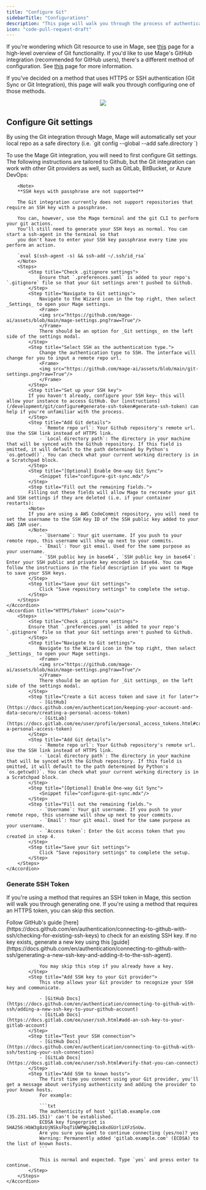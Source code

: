 ```yaml
---
title: "Configure Git"
sidebarTitle: "Configurations"
description: "This page will walk you through the process of authenticating with SSH or HTTPS and configuring Git for use with Mage Git Sync."
icon: "code-pull-request-draft"
---
```


If you're wondering which Git resource to use in Mage, see [this](docs/getting-started/setting-up-git) page for a high-level overview of Git functionality. If you'd like to use Mage's GitHub integration (recommended for GitHub users), there's a different method of configuration. See [this](/production/data-sync/github) page for more information.

If you've decided on a method that uses HTTPS or SSH authentication (Git Sync or Git Integration), this page will walk you through configuring one of those methods.

<div align="center">
<img src="https://user-images.githubusercontent.com/78053898/198753409-c7c41a8d-c137-4273-bb3b-76ecc81f8ee2.png"/>
</div>

## Configure Git settings

<Note>
    By using the Git integration through Mage, Mage will automatically set your local repo as a safe directory (i.e. `git config --global --add safe.directory <local repo path>`)
</Note>

To use the Mage Git integration, you will need to first configure Git settings. The following instructions are tailored to Github, but the Git integration can work with other Git providers as well, such as GitLab, BitBucket, or Azure DevOps:

<AccordionGroup>
    <Accordion title="SSH" icon="terminal">

        <Note>
        **SSH keys with passphrase are not supported**

        The Git integration currently does not support repositories that require an SSH key with a passphrase.

        You can, however, use the Mage terminal and the git CLI to perform your git actions.
        You'll still need to generate your SSH keys as normal. You can start a ssh-agent in the terminal so that
        you don't have to enter your SSH key passphrase every time you perform an action.

        `eval $(ssh-agent -s) && ssh-add ~/.ssh/id_rsa`
        </Note>
        <Steps>
            <Step title="Check .gitignore settings">
                Ensure that `.preferences.yaml` is added to your repo's `.gitignore` file so that your Git settings aren't pushed to Github.
            </Step>
            <Step title="Navigate to Git settings">
                Navigate to the Wizard icon in the top right, then select _Settings_ to open your Mage settings.
                <Frame>
                <img src="https://github.com/mage-ai/assets/blob/main/mage-settings.png?raw=True"/>
                </Frame>
                There should be an option for _Git settings_ on the left side of the settings modal.
            </Step>
            <Step title="Select SSH as the authentication type.">
                Change the authentication type to SSH. The interface will change for you to input a remote repo url.
                <Frame>
                <img src="https://github.com/mage-ai/assets/blob/main/git-settings.png?raw=True"/>
                </Frame>
            </Step>
            <Step title="Set up your SSH key">
            If you haven't already, configure your SSH key— this will allow your instance to access GitHub. Our [instructions](/development/git/configure#generate-ssh-token#generate-ssh-token) can help if you're unfamiliar with the process.
            </Step>
            <Step title="Add Git details">
                - `Remote repo url`: Your Github repository's remote url. Use the SSH link instead of HTTPS link.
                - `Local directory path`: The directory in your machine that will be synced with the Github repository. If this field is omitted, it will default to the path determined by Python's `os.getcwd()`. You can check what your current working directory is in a Scratchpad block.
            </Step>
            <Step title="[Optional] Enable One-way Git Sync">
                <Snippet file="configure-git-sync.mdx"/>
            </Step>
            <Step title="Fill out the remaining fields.">
            Filling out these fields will allow Mage to recreate your git and SSH settings if they are deleted (i.e. if your container restarts):
            <Note>
            If you are using a AWS CodeCommit repository, you will need to set the username to the SSH Key ID of the SSH public key added to your AWS IAM user.
            </Note>
                - `Username`: Your git username. If you push to your remote repo, this username will show up next to your commits.
                - `Email`: Your git email. Used for the same purpose as your username.
                - `SSH public key in base64`, `SSH public key in base64`: Enter your SSH public and private key encoded in base64. You can follow the instructions in the field description if you want to Mage to save your SSH keys.
            </Step>
            <Step title="Save your Git settings">
                Click "Save repository settings" to complete the setup.
            </Step>
        </Steps>
    </Accordion>
    <Accordion title="HTTPS/Token" icon="coin">
        <Steps>
            <Step title="Check .gitignore settings">
            Ensure that `.preferences.yaml` is added to your repo's `.gitignore` file so that your Git settings aren't pushed to Github.
            </Step>
            <Step title="Navigate to Git settings">
                Navigate to the Wizard icon in the top right, then select _Settings_ to open your Mage settings.
                <Frame>
                <img src="https://github.com/mage-ai/assets/blob/main/mage-settings.png?raw=True"/>
                </Frame>
                There should be an option for _Git settings_ on the left side of the settings modal.
            </Step>
            <Step title="Create a Git access token and save it for later">
                - [GitHub](https://docs.github.com/en/authentication/keeping-your-account-and-data-secure/creating-a-personal-access-token)
                - [GitLab](https://docs.gitlab.com/ee/user/profile/personal_access_tokens.html#create-a-personal-access-token)
            </Step>
            <Step title="Add Git details">
                - `Remote repo url`: Your Github repository's remote url. Use the SSH link instead of HTTPS link.
                - `Local directory path`: The directory in your machine that will be synced with the Github repository. If this field is omitted, it will default to the path determined by Python's `os.getcwd()`. You can check what your current working directory is in a Scratchpad block.
            </Step>
            <Step title="[Optional] Enable One-way Git Sync">
                <Snippet file="configure-git-sync.mdx"/>
            </Step>
            <Step title="Fill out the remaining fields.">
                - `Username`: Your git username. If you push to your remote repo, this username will show up next to your commits.
                - `Email`: Your git email. Used for the same purpose as your username.
                - `Access token`: Enter the Git access token that you created in step 4.
            </Step>
            <Step title="Save your Git settings">
                Click "Save repository settings" to complete the setup.
            </Step>
        </Steps>
    </Accordion>
</AccordionGroup>

### Generate SSH Token

If you're using a method that requires an SSH token in Mage, this section will walk you through generating one. If you're using a method that requires an HTTPS token, you can skip this section.

<AccordionGroup>
    <Accordion title="SSH" icon="terminal">
        <Steps>
            <Step title="Check for existing SSH key">
                Follow GitHub's guide [here](https://docs.github.com/en/authentication/connecting-to-github-with-ssh/checking-for-existing-ssh-keys) to check for an existing SSH key.
            </Step>
            <Step title="Generate a new SSH key">
                If no key exists, generate a new key using this [guide](https://docs.github.com/en/authentication/connecting-to-github-with-ssh/generating-a-new-ssh-key-and-adding-it-to-the-ssh-agent).

                You may skip this step if you already have a key.
            </Step>
            <Step title="Add SSH key to your Git provider">
                This step allows your Git provider to recognize your SSH key and communicate.

                - [GitHub Docs](https://docs.github.com/en/authentication/connecting-to-github-with-ssh/adding-a-new-ssh-key-to-your-github-account)
                - [GitLab Docs](https://docs.gitlab.com/ee/user/ssh.html#add-an-ssh-key-to-your-gitlab-account)
            </Step>
            <Step title="Test your SSH connection">
                - [GitHub Docs](https://docs.github.com/en/authentication/connecting-to-github-with-ssh/testing-your-ssh-connection)
                - [GitLab Docs](https://docs.gitlab.com/ee/user/ssh.html#verify-that-you-can-connect)
            </Step>
            <Step title="Add SSH to known hosts">
                The first time you connect using your Git provider, you'll get a message about verifying authenticity and adding the provider to your known hosts.
                For example:

                ```txt
                The authenticity of host 'gitlab.example.com (35.231.145.151)' can't be established.
                ECDSA key fingerprint is SHA256:HbW3g8zUjNSksFbqTiUWPWg2Bq1x8xdGUrliXFzSnUw.
                Are you sure you want to continue connecting (yes/no)? yes
                Warning: Permanently added 'gitlab.example.com' (ECDSA) to the list of known hosts.
                ```

                This is normal and expected. Type `yes` and press enter to continue.
            </Step>
        </Steps>
    </Accordion>
</AccordionGroup>
